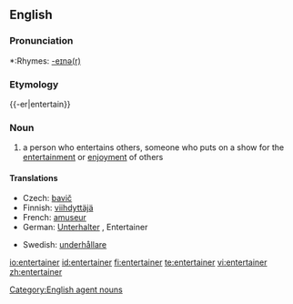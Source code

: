==English==

===Pronunciation===
*:Rhymes: [[Rhymes:English:-eɪnə(r)|-eɪnə(r)]]

===Etymology===
{{-er|entertain}}

===Noun===
{{wikipedia}}
{{en-noun}}
# a person who entertains others, someone who puts on a show for the [[entertainment]] or [[enjoyment]] of others

====Translations====
{{top}}
* Czech: [[bavič]] {{m}}
*Finnish: [[viihdyttäjä]]
*French: [[amuseur]] {{m}}
*German: [[Unterhalter]] {{m}}, Entertainer {{m}}
{{mid}}
*Swedish: [[underhållare]] {{c}}
{{bottom}}

[[Category:English agent nouns]]

[[io:entertainer]]
[[id:entertainer]]
[[fi:entertainer]]
[[te:entertainer]]
[[vi:entertainer]]
[[zh:entertainer]]